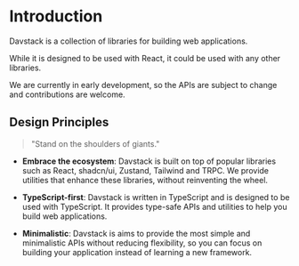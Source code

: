 # Introduction

Davstack is a collection of libraries for building web applications.

While it is designed to be used with React, it could be used with any other libraries.

We are currently in early development, so the APIs are subject to change and contributions are welcome.

## Design Principles

> "Stand on the shoulders of giants."

- **Embrace the ecosystem**: Davstack is built on top of popular libraries such as React, shadcn/ui, Zustand, Tailwind and TRPC. We provide utilities that enhance these libraries, without reinventing the wheel.

- **TypeScript-first**: Davstack is written in TypeScript and is designed to be used with TypeScript. It provides type-safe APIs and utilities to help you build web applications.

- **Minimalistic**: Davstack is aims to provide the most simple and minimalistic APIs without reducing flexibility, so you can focus on building your application instead of learning a new framework.
